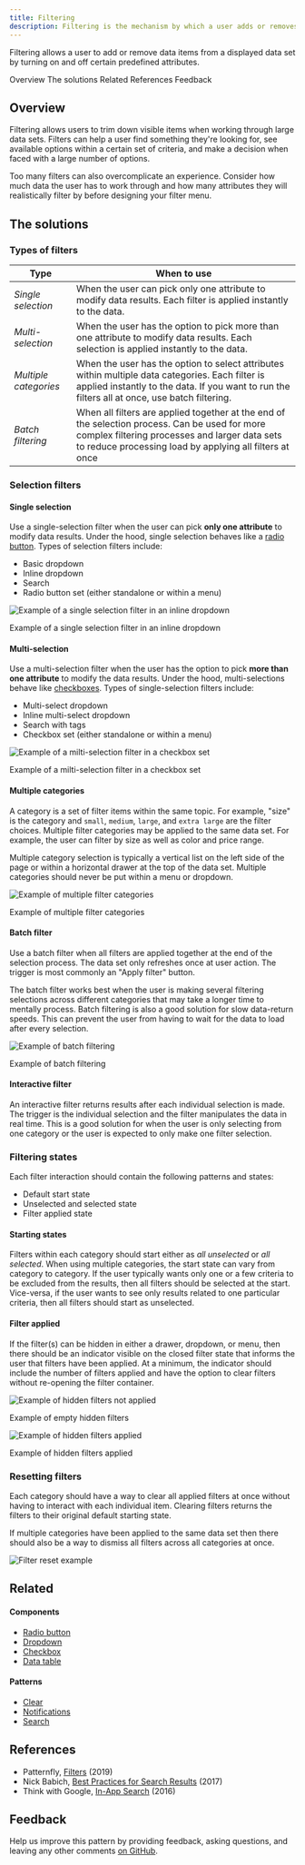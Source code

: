```yaml
---
title: Filtering
description: Filtering is the mechanism by which a user adds or removes data items from a displayed data set by turning on and off certain predefined attributes.
---
```


<PageDescription>

Filtering allows a user to add or remove data items from a displayed data set by turning on and off certain predefined attributes.

</PageDescription>

<AnchorLinks>

<AnchorLink>Overview</AnchorLink>
<AnchorLink>The solutions</AnchorLink>
<AnchorLink>Related</AnchorLink>
<AnchorLink>References</AnchorLink>
<AnchorLink>Feedback</AnchorLink>

</AnchorLinks>

## Overview

Filtering allows users to trim down visible items when working through large data sets. Filters can help a user find something they're looking for, see available options within a certain set of criteria, and make a decision when faced with a large number of options.

Too many filters can also overcomplicate an experience. Consider how much data the user has to work through and how many attributes they will realistically filter by before designing your filter menu.

## The solutions

### Types of filters

| Type                  | When to use                                                                                                                                                                                                |
| --------------------- | ---------------------------------------------------------------------------------------------------------------------------------------------------------------------------------------------------------- |
| _Single selection_    | When the user can pick only one attribute to modify data results. Each filter is applied instantly to the data.                                                                                            |
| _Multi-selection_     | When the user has the option to pick more than one attribute to modify data results. Each selection is applied instantly to the data.                                                                      |
| _Multiple categories_ | When the user has the option to select attributes within multiple data categories. Each filter is applied instantly to the data. If you want to run the filters all at once, use batch filtering.          |
| _Batch filtering_     | When all filters are applied together at the end of the selection process. Can be used for more complex filtering processes and larger data sets to reduce processing load by applying all filters at once |

### Selection filters

#### Single selection

Use a single-selection filter when the user can pick **only one attribute** to modify data results. Under the hood, single selection behaves like a [radio button](/components/radio-button/usage). Types of selection filters include:

- Basic dropdown
- Inline dropdown
- Search
- Radio button set (either standalone or within a menu)

<Row>
<Column colLg={8}>

![Example of a single selection filter in an inline dropdown](images/filter-1.png)

<Caption>Example of a single selection filter in an inline dropdown</Caption>

</Column>
</Row>

#### Multi-selection

Use a multi-selection filter when the user has the option to pick **more than one attribute** to modify the data results. Under the hood, multi-selections behave like [checkboxes](components/checkbox/usage). Types of single-selection filters include:

- Multi-select dropdown
- Inline multi-select dropdown
- Search with tags
- Checkbox set (either standalone or within a menu)

<Row>
<Column colLg={8}>

![Example of a milti-selection filter in a checkbox set](images/filter-2.png)

<Caption>Example of a milti-selection filter in a checkbox set</Caption>

</Column>
</Row>

#### Multiple categories

A category is a set of filter items within the same topic. For example, "size" is the category and `small`, `medium`, `large`, and `extra large` are the filter choices. Multiple filter categories may be applied to the same data set. For example, the user can filter by size as well as color and price range.

Multiple category selection is typically a vertical list on the left side of the page or within a horizontal drawer at the top of the data set. Multiple categories should never be put within a menu or dropdown.

<Row>
<Column colLg={8}>

![Example of multiple filter categories](images/filter-3.png)

<Caption>Example of multiple filter categories</Caption>

</Column>
</Row>

#### Batch filter

Use a batch filter when all filters are applied together at the end of the selection process. The data set only refreshes once at user action. The trigger is most commonly an "Apply filter" button.

The batch filter works best when the user is making several filtering selections across different categories that may take a longer time to mentally process. Batch filtering is also a good solution for slow data-return speeds. This can prevent the user from having to wait for the data to load after every selection.

<Row>
<Column colLg={8}>

![Example of batch filtering](images/filter-4.png)

<Caption>Example of batch filtering</Caption>

</Column>
</Row>

#### Interactive filter

An interactive filter returns results after each individual selection is made. The trigger is the individual selection and the filter manipulates the data in real time. This is a good solution for when the user is only selecting from one category or the user is expected to only make one filter selection.

### Filtering states

Each filter interaction should contain the following patterns and states:

- Default start state
- Unselected and selected state
- Filter applied state

#### Starting states

Filters within each category should start either as _all unselected_ or _all selected_. When using multiple categories, the start state can vary from category to category. If the user typically wants only one or a few criteria to be excluded from the results, then all filters should be selected at the start. Vice-versa, if the user wants to see only results related to one particular criteria, then all filters should start as unselected.

#### Filter applied

If the filter(s) can be hidden in either a drawer, dropdown, or menu, then there should be an indicator visible on the closed filter state that informs the user that filters have been applied. At a minimum, the indicator should include the number of filters applied and have the option to clear filters without re-opening the filter container.

<Row>
<Column colLg={8}>

![Example of hidden filters not applied](images/filter-5.png)

<Caption>Example of empty hidden filters</Caption>

</Column>
</Row>

<Row>
<Column colLg={8}>

![Example of hidden filters applied](images/filter-6.png)

<Caption>Example of hidden filters applied</Caption>

</Column>
</Row>

### Resetting filters

Each category should have a way to clear all applied filters at once without having to interact with each individual item. Clearing filters returns the filters to their original default starting state.

If multiple categories have been applied to the same data set then there should also be a way to dismiss all filters across all categories at once.

<Row>
<Column colLg={8}>

![Filter reset example](images/filter-7.png)

<Caption></Caption>

</Column>
</Row>

## Related

<Row>
<Column colSm={2} colMd={2} colLg={4}>

#### Components

- [Radio button](/components/radio-button/usage)
- [Dropdown](/components/dropdown/usage)
- [Checkbox](/components/checkbox/usage)
- [Data table](/components/data-table/usage)

</Column>
<Column colSm={2} colMd={2} colLg={4}>

#### Patterns

- [Clear](/patterns/common-actions#clear)
- [Notifications](/patterns/notification-pattern)
- [Search](patterns/search-pattern)

</Column>
</Row>

## References

- Patternfly, [Filters](https://www.patternfly.org/v4/design-guidelines/usage-and-behavior/filters) (2019)
- Nick Babich, [Best Practices for Search Results](https://uxplanet.org/best-practices-for-search-results-1bbed9d7a311) (2017)
- Think with Google, [In-App Search](https://www.thinkwithgoogle.com/marketing-resources/experience-design/chapter-2-in-app-search/) (2016)

## Feedback

Help us improve this pattern by providing feedback, asking questions, and leaving any other comments [on GitHub](https://github.com/carbon-design-system/carbon-website/issues/new?assignees=&labels=feedback&template=feedback.md).
